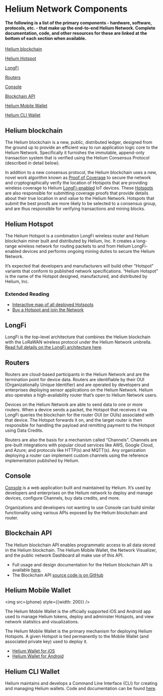 

# Helium Network Components

#### The following is a list of the primary components - hardware, software, protocols, etc. - that make up the end-to-end Helium Network. Complete documentation, code, and other resources for these are linked at the bottom of each section when available.  


[Helium blockchain](#helium-blockchain)

[Helium Hotspot](#helium-hotspot)

[LongFi](#longfi)

[Routers](#routers)

[Console](#console)

[Blockchain API](#blockchain-api)

[Helium Mobile Wallet](#helium-mobile-wallet)

[Helium CLI Wallet](#helium-cli-wallet)



## Helium blockchain
[blockchain]: #helium-blockchain

The Helium blockchain is a new, public, distributed ledger, designed from the ground up to provide an efficient way to run application logic core to the Helium Network. Specifically it furnishes the immutable, append-only transaction system that is verified using the Helium Consensus Protocol (described in detail below). 

In addition to a new consensus protocol, the Helium blockchain uses a new, novel work algorithm known as [Proof of Coverage](/blockchain/proof-of-coverage) to secure the network and cryptographically verify the location of Hotspots that are providing wireless coverage to Helium [LongFi-enabled](/longfi/overview) IoT devices. These [Hotspots](/hotspot/overview) are also responsible for submitting coverage proofs that provide details about their true location in and value to the Helium Network. Hotspots that submit the best proofs are more likely to be selected to a consensus group, and are thus responsible for verifying transactions and mining blocks. 	



## Helium Hotspot
[hotspot]: #helium-hotspot

The Helium Hotspot is a combination LongFi wireless router and Helium blockchain miner built and distributed by Helium, Inc. It creates a long-range wireless network for routing packets to and from Helium LongFi-enabled devices and performs ongoing mining duties to secure the Helium Network.  

It’s expected that developers and manufacturers will build other “Hotspot” variants that conform to published network specifications. “Helium Hotspot” is the name of the Hotspot designed, manufactured, and distributed by Helium, Inc.

### Extended Reading
* [Interactive map of all deployed Hotspots](https://network.helium.com/coverage)
* [Buy a Hotspot and join the Network](https://www.helium.com/store)

## LongFi
[longfi]: #longfi

LongFi is the top-level architecture that combines the Helium blockchain with the LoRaWAN wireless protocol under the Helium Network umbrella. [Read full details on the LongFi architecture here](/longfi).


## Routers
[routers]: #routers

Routers are cloud-based participants in the Helium Network and are the termination point for device data. Routers are identifiable by their OUI (Organizationally Unique Identifier) and are operated by developers and enterprises deploying sensor applications on the Helium Network. Helium also operates a high-availability router that’s open to Helium Network users.

Devices on the Helium Network are able to send data to one or more routers. When a device sends a packet, the Hotspot that receives it via LongFi queries the blockchain for the router OUI (or OUIs)  associated with that device. The Hotspot forwards it on, and the target router is then responsible for handling the payload and remitting payment to the Hotspot using Data Credits.

Routers are also the basis for a mechanism called “Channels”. Channels are pre-built integrations with popular cloud services like AWS, Google Cloud, and Azure; and protocols like HTTP(s) and MQTT(s). Any organization deploying a router can implement custom channels using the reference implementation published by Helium. 
 
## Console
[console]: #console

[Console](https://console.helium.com) is a web application built and maintained by Helium. It’s used by developers and enterprises on the Helium network to deploy and manage devices, configure Channels, buy data credits, and more.

Organizations and developers not wanting to use Console can build similar functionality using various APIs exposed by the Helium blockchain and router. 

## Blockchain API
[blockchain-api]: (#blockchain-api)

The Helium blockchain API enables programmatic access to all data stored in the Helium blockchain. The Helium Mobile Wallet, the Network Visualizer, and the public network Dashboard all make use of this API. 

* Full usage and design documentation for the Helium blockchain API is available [here](https://documenter.getpostman.com/view/8776393/SVmsTzP6?version=latest).
* The Blockchain API [source code is on GitHub](https://github.com/helium/blockchain-api/)

## Helium Mobile Wallet
[helium-mobile-wallet]: #helium-mobile-wallet

<img src={phone} style={{width: 200}} />

The Helium Mobile Wallet is the officially supported iOS and Android app used to manage Helium tokens, deploy and administer Hotspots, and view network statistics and visualizations.

The Helium Mobile Wallet is the primary mechanism for deploying Helium Hotspots. A given Hotspot is  tied permanently to the Mobile Wallet (and associated private key) used to deploy it. 
 
* [Helium Wallet for iOS](https://apps.apple.com/app/id1450463605)
* [Helium Wallet for Android](https://play.google.com/store/apps/details?id=com.helium.wallet&hl=en_US)

## Helium CLI Wallet
[helium-cli-wallet]: #helium-cli-wallet

Helium maintains and develops a Command Line Interface (CLI) for creating and managing Helium wallets. Code and documentation can be found [here](https://github.com/helium/helium-wallet-rs/). 
